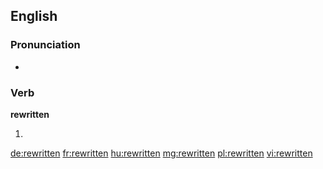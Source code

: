 ==English==

===Pronunciation===
* {{IPA|/ɻiˈwrɪtən/}}
*: {{rhymes|ɪtən}}

===Verb===
'''rewritten'''

# {{past participle of|rewrite}}

[[de:rewritten]]
[[fr:rewritten]]
[[hu:rewritten]]
[[mg:rewritten]]
[[pl:rewritten]]
[[vi:rewritten]]